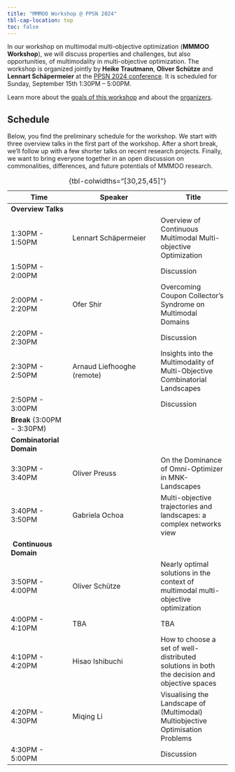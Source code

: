 ```yaml
---
title: "MMMOO Workshop @ PPSN 2024"
tbl-cap-location: top
toc: false
---
```


In our workshop on multimodal multi-objective optimization (**MMMOO Workshop**), we will discuss properties and challenges, but also opportunities, of multimodality in multi-objective optimization.
The workshop is organized jointly by **Heike Trautmann**, **Oliver Schütze** and **Lennart Schäpermeier** at the [PPSN 2024 conference](https://ppsn2024.fh-ooe.at).
It is scheduled for Sunday, September 15th 1:30PM – 5:00PM.

Learn more about the [goals of this workshop](./about.qmd) and about the [organizers](organizers.qmd).

## Schedule

Below, you find the preliminary schedule for the workshop.
We start with three overview talks in the first part of the workshop.
After a short break, we'll follow up with a few shorter talks on recent research projects.
Finally, we want to bring everyone together in an open discussion on commonalities, differences, and future potentials of MMMOO research.

|  Time |  Speaker |  Title |
|-------|----------|--------|
| **Overview Talks** | | |
| 1:30PM - 1:50PM | Lennart Schäpermeier | Overview of Continuous Multimodal Multi-objective Optimization |
| 1:50PM - 2:00PM |   | Discussion |
| 2:00PM - 2:20PM | Ofer Shir | Overcoming Coupon Collector's Syndrome on Multimodal Domains |
| 2:20PM - 2:30PM |   | Discussion |
| 2:30PM - 2:50PM | Arnaud Liefhooghe (remote) | Insights into the Multimodality of Multi-Objective Combinatorial Landscapes |
| 2:50PM - 3:00PM |   | Discussion |
| **Break** (3:00PM - 3:30PM) |
| **Combinatorial Domain** |
| 3:30PM - 3:40PM | Oliver Preuss | On the Dominance of Omni-Optimizer in MNK-Landscapes |
| 3:40PM - 3:50PM | Gabriela Ochoa | Multi-objective trajectories and landscapes: a complex networks view |
| **Continuous Domain** |
| 3:50PM - 4:00PM | Oliver Schütze | Nearly optimal solutions in the context of multimodal multi-objective optimization |
| 4:00PM - 4:10PM | TBA | TBA |
| 4:10PM - 4:20PM | Hisao Ishibuchi | How to choose a set of well-distributed solutions in both the decision and objective spaces |
| 4:20PM - 4:30PM | Miqing Li | Visualising the Landscape of (Multimodal) Multiobjective Optimisation Problems |
| 4:30PM - 5:00PM |   | Discussion |

: {tbl-colwidths="[30,25,45]"}
